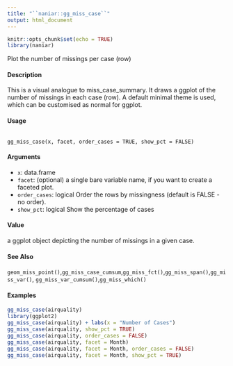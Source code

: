 ---
title: "``naniar::gg_miss_case``"
output: html_document
---

```{r setup, include=FALSE}
knitr::opts_chunk$set(echo = TRUE)
library(naniar)
```

Plot the number of missings per case (row)

####  Description 

This is a visual analogue to miss_case_summary. It draws a ggplot of the number of missings in
each case (row). A default minimal theme is used, which can be customised as normal for ggplot.

####  Usage 
<pre><code>
gg_miss_case(x, facet, order_cases = TRUE, show_pct = FALSE)
</code></pre>

#### Arguments 

* ``x``: data.frame
* ``facet``: (optional) a single bare variable name, if you want to create a faceted plot.
* ``order_cases``: logical Order the rows by missingness (default is FALSE - no order).
* ``show_pct``: logical Show the percentage of cases

#### Value 

a ggplot object depicting the number of missings in a given case.

#### See Also 

``geom_miss_point()``,``gg_miss_case_cumsum``,``gg_miss_fct()``,``gg_miss_span()``,``gg_miss_var()``,
``gg_miss_var_cumsum()``,``gg_miss_which()``

#### Examples 
```{r}

gg_miss_case(airquality)
library(ggplot2)
gg_miss_case(airquality) + labs(x = "Number of Cases")
gg_miss_case(airquality, show_pct = TRUE)
gg_miss_case(airquality, order_cases = FALSE)
gg_miss_case(airquality, facet = Month)
gg_miss_case(airquality, facet = Month, order_cases = FALSE)
gg_miss_case(airquality, facet = Month, show_pct = TRUE)
```